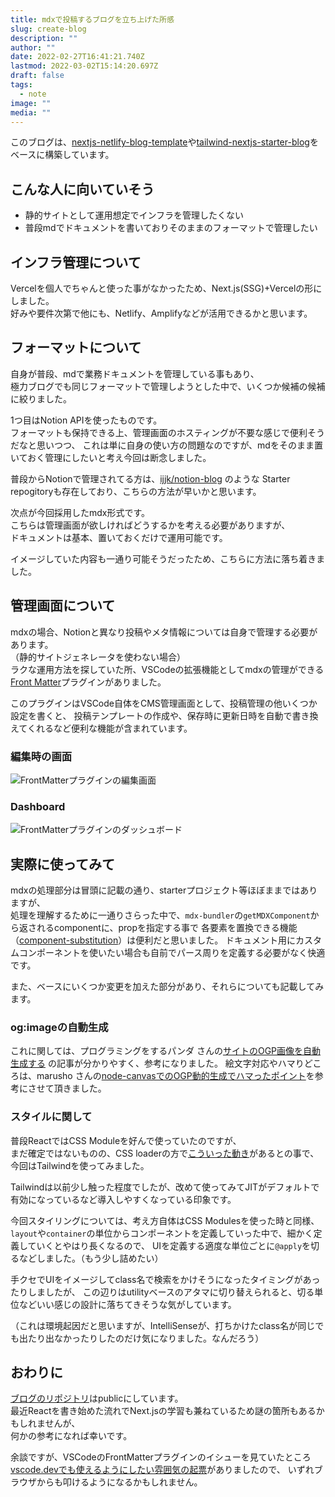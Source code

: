 ```yaml
---
title: mdxで投稿するブログを立ち上げた所感
slug: create-blog
description: ""
author: ""
date: 2022-02-27T16:41:21.740Z
lastmod: 2022-03-02T15:14:20.697Z
draft: false
tags:
  - note
image: ""
media: ""
---
```


このブログは、[nextjs-netlify-blog-template](https://github.com/wutali/nextjs-netlify-blog-template)や[tailwind-nextjs-starter-blog](https://github.com/timlrx/tailwind-nextjs-starter-blog)をベースに構築しています。

## こんな人に向いていそう

- 静的サイトとして運用想定でインフラを管理したくない
- 普段mdでドキュメントを書いておりそのままのフォーマットで管理したい

## インフラ管理について

Vercelを個人でちゃんと使った事がなかったため、Next.js(SSG)+Vercelの形にしました。  
好みや要件次第で他にも、Netlify、Amplifyなどが活用できるかと思います。

## フォーマットについて

自身が普段、mdで業務ドキュメントを管理している事もあり、  
極力ブログでも同じフォーマットで管理しようとした中で、いくつか候補の候補に絞りました。

1つ目はNotion APIを使ったものです。  
フォーマットも保持できる上、管理画面のホスティングが不要な感じで便利そうだなと思いつつ、
これは単に自身の使い方の問題なのですが、mdをそのまま置いておく管理にしたいと考え今回は断念しました。

普段からNotionで管理されてる方は、[ijjk/notion-blog](https://github.com/ijjk/notion-blog) のような
Starter repogitoryも存在しており、こちらの方法が早いかと思います。

次点が今回採用したmdx形式です。  
こちらは管理画面が欲しければどうするかを考える必要がありますが、  
ドキュメントは基本、置いておくだけで運用可能です。

イメージしていた内容も一通り可能そうだったため、こちらに方法に落ち着きました。

## 管理画面について

mdxの場合、Notionと異なり投稿やメタ情報については自身で管理する必要があります。  
（静的サイトジェネレータを使わない場合）  
ラクな運用方法を探していた所、VSCodeの拡張機能としてmdxの管理ができる[Front Matter](https://marketplace.visualstudio.com/items?itemName=eliostruyf.vscode-front-matter)プラグインがありました。

このプラグインはVSCode自体をCMS管理画面として、投稿管理の他いくつか設定を書くと、
投稿テンプレートの作成や、保存時に更新日時を自動で書き換えてくれるなど便利な機能が含まれています。

### 編集時の画面
![FrontMatterプラグインの編集画面](202203/frontmatter.png)

### Dashboard
![FrontMatterプラグインのダッシュボード](202203/dashboard.png)

## 実際に使ってみて

mdxの処理部分は冒頭に記載の通り、starterプロジェクト等ほぼままではありますが、  
処理を理解するために一通りさらった中で、`mdx-bundler`の`getMDXComponent`から返されるcomponentに、propを指定する事で
各要素を置換できる機能（[component-substitution](https://github.com/kentcdodds/mdx-bundler/blob/main/README.md#component-substitution)）は便利だと思いました。
ドキュメント用にカスタムコンポーネントを使いたい場合も自前でパース周りを定義する必要がなく快適です。

また、ベースにいくつか変更を加えた部分があり、それらについても記載してみます。

### og:imageの自動生成

これに関しては、プログラミングをするパンダ さんの[サイトのOGP画像を自動生成する](https://zenn.dev/panda_program/articles/generate-og-image) の記事が分かりやすく、参考になりました。
絵文字対応やハマりどころは、marusho さんの[node-canvasでのOGP動的生成でハマったポイント](https://blog.marusho.io/node-canvas-on-next)を参考にさせて頂きました。

### スタイルに関して

普段ReactではCSS Moduleを好んで使っていたのですが、  
まだ確定ではないものの、CSS loaderの方で[こういった動き](https://zenn.dev/jxck/scraps/dc8780fd5b8ea6)があるとの事で、  
今回はTailwindを使ってみました。

Tailwindは以前少し触った程度でしたが、改めて使ってみてJITがデフォルトで有効になっているなど導入しやすくなっている印象です。

今回スタイリングについては、考え方自体はCSS Modulesを使った時と同様、
`layout`や`container`の単位からコンポーネントを定義していった中で、細かく定義していくとやはり長くなるので、
UIを定義する適度な単位ごとに`@apply`を切るなどしました。（もう少し詰めたい）

手クセでUIをイメージしてclass名で検索をかけそうになったタイミングがあったりしましたが、
この辺りはutilityベースのアタマに切り替えられると、切る単位などいい感じの設計に落ちてきそうな気がしています。

（これは環境起因だと思いますが、IntelliSenseが、打ちかけたclass名が同じでも出たり出なかったりしたのだけ気になりました。なんだろう）

## おわりに
[ブログのリポジトリ](https://github.com/uuki/dev)はpublicにしています。  
最近Reactを書き始めた流れでNext.jsの学習も兼ねているため謎の箇所もあるかもしれませんが、  
何かの参考になれば幸いです。

余談ですが、VSCodeのFrontMatterプラグインのイシューを見ていたところ[vscode.devでも使えるようにしたい雰囲気の起票](https://github.com/estruyf/vscode-front-matter/issues/161)がありましたので、
いずれブラウザからも叩けるようになるかもしれません。